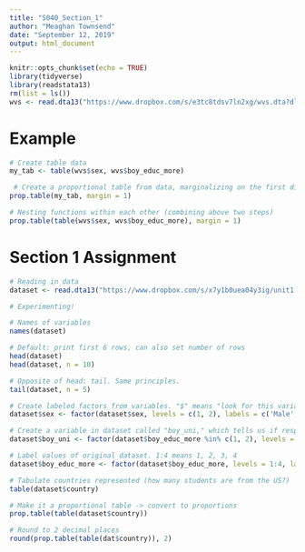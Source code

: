 ```yaml
---
title: "S040_Section_1"
author: "Meaghan Townsend"
date: "September 12, 2019"
output: html_document
---
```


```r
knitr::opts_chunk$set(echo = TRUE)
library(tidyverse)
library(readstata13)
rm(list = ls())
wvs <- read.dta13("https://www.dropbox.com/s/e3tc8tdsv7ln2xg/wvs.dta?dl=1")
```

# Example
```r
# Create table data
my_tab <- table(wvs$sex, wvs$boy_educ_more) 

 # Create a proportional table from data, marginalizing on the first dimension (rows)
prop.table(my_tab, margin = 1)

# Nesting functions within each other (combining above two steps)
prop.table(table(wvs$sex, wvs$boy_educ_more), margin = 1)
```

# Section 1 Assignment
```r
# Reading in data
dataset <- read.dta13("https://www.dropbox.com/s/x7y1b0uea04y3ig/unit1.dta?dl=1")

# Experimenting!

# Names of variables
names(dataset)

# Default: print first 6 rows, can also set number of rows
head(dataset) 
head(dataset, n = 10)

# Opposite of head: tail. Same principles.
tail(dataset, n = 5)

# Create labeled factors from variables. "$" means "look for this variable inside dataset."
dataset$sex <- factor(dataset$sex, levels = c(1, 2), labels = c('Male', 'Female')) 

# Create a variable in dataset called "boy_uni," which tells us if respondent thinks univ. more important for boy than girl
dataset$boy_uni <- factor(dataset$boy_educ_more %in% c(1, 2), levels = c(FALSE, TRUE), labels = c('Not more important', 'More important'))

# Label values of original dataset. 1:4 means 1, 2, 3, 4
dataset$boy_educ_more <- factor(dataset$boy_educ_more, levels = 1:4, labels = c('Agree strongly', 'Agree', 'Disagree', 'Disagree strongly'))

# Tabulate countries represented (how many students are from the US?)
table(dataset$country)

# Make it a proportional table -> convert to proportions
prop.table(table(dataset$country))

# Round to 2 decimal places
round(prop.table(table(dat$country)), 2)
```


